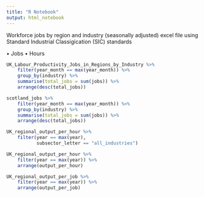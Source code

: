 ```yaml
---
title: "R Notebook"
output: html_notebook
---
```


Workforce jobs by region and industry (seasonally adjusted) excel file using Standard Industrial Classigication (SIC) standards

• Jobs
• Hours




```r
UK_Labour_Productivity_Jobs_in_Regions_by_Industry %>%
    filter(year_month == max(year_month)) %>%
    group_by(industry) %>% 
    summarise(total_jobs = sum(jobs)) %>% 
    arrange(desc(total_jobs))

```

```r
scotland_jobs %>%
    filter(year_month == max(year_month)) %>%
    group_by(industry) %>% 
    summarise(total_jobs = sum(jobs)) %>% 
    arrange(desc(total_jobs))
```





```r
UK_regional_output_per_hour %>% 
    filter(year == max(year),
           subsector_letter == "all_industries")
```

```r
UK_regional_output_per_hour %>% 
    filter(year == max(year)) %>%
    arrange(output_per_hour)
```

```r
UK_regional_output_per_job %>% 
    filter(year == max(year)) %>%
    arrange(output_per_job)
```

